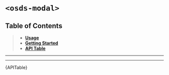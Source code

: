 
<Meta title="UI Components/️Modal [molecule]/Web Component" />

# `<osds-modal>`

## Table of Contents
> - **[Usage](#usage)**
> - **[Getting Started](#getting-started)**
> - **[API Table](#api-table)**

<hr/>
<Usage />
<hr/>
<div id="api-table"><Description>{APITable}</Description></div>

